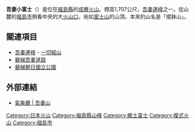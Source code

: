{{Unreferenced|time=2021-04-27T09:23:13+00:00}}
{{Infobox Mountain
| 名稱 =吾妻小富士
| 照片 =Mount Azuma-kofuji-1, May 2007.JPG
| 照片說明 =吾妻小富士
| 海拔 =1,707[[公尺|公尺]]
| 位置 ={{JPN}} [[福島縣|福島縣]]
| 山脈 =[[吾妻連峰|吾妻連峰]]・吾妻火山群
| 相對高度 = 
| 座標 ={{coord|37|43|20|N|140|15|49|E|display=it}}
| 地形圖 = 
| 類別 =成層火山
| 年齡 = 
| 最近噴發 =
| 首次登頂 =
| 最容易的攀登路線 =
| pushpin_map = Japan
| pushpin_map_caption = 吾妻小富士的位置
| latd=37 |latm=43 |lats=20 |latNS=N
| longd=140 |longm=15 |longs=49 |longEW=E
}}
'''吾妻小富士'''（{{lang-ja|あづまこふじ}}）是位在[[福島縣|福島縣]]的[[火山|成層火山]]。標高1,707公尺，[[吾妻連峰|吾妻連峰]]之一。從山麓的[[福島市|福島市]]側看中央的大[[火山口|火山口]]，宛如[[富士山|富士山]]的山頂。本來的山名是「摺鉢山」。

== 關連項目 ==
* [[吾妻山|吾妻連峰]] - [[一切經山|一切經山]]
* [[磐梯吾妻道路|磐梯吾妻道路]]
* [[磐梯朝日國立公園|磐梯朝日國立公園]]

== 外部連結 ==
{{Commonscat|Mount Azuma-kofuji}}
* [https://web.archive.org/web/20111112203037/http://www.seisvol.kishou.go.jp/sendai/213_Azumayama/213.htm 氣象廳 | 吾妻山]

{{DEFAULTSORT:Azumakofuji}}
[[Category:日本火山|Category:日本火山]]
[[Category:福島縣山峰|Category:福島縣山峰]]
[[Category:鄉土富士|Category:鄉土富士]]
[[Category:複式火山|Category:複式火山]]
[[Category:福島市|Category:福島市]]
{{japan-geo-stub}}